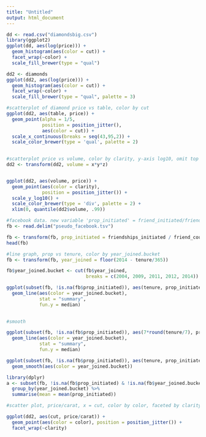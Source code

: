 ```yaml
---
title: "Untitled"
output: html_document
---
```


```r
dd <- read.csv("diamondsbig.csv")
library(ggplot2)
ggplot(dd, aes(log(price))) +
  geom_histogram(aes(color = cut)) +
  facet_wrap(~color) +
  scale_fill_brewer(type = "qual")
```

```r
dd2 <- diamonds
ggplot(dd2, aes(log(price))) +
  geom_histogram(aes(color = cut)) +
  facet_wrap(~color) +
  scale_fill_brewer(type = "qual", palette = 3)
```

```r
#scatterplot of diamond price vs table, color by cut
ggplot(dd2, aes(table, price)) +
  geom_point(alpha = 1/5, 
             position = position_jitter(),
             aes(color = cut)) +
  scale_x_continuous(breaks = seq(43,95,2)) +
  scale_color_brewer(type = 'qual', palette = 2)
  
```


```r
#scatterplot price vs volume, color by clarity, y-axis log10, omit top 1%
dd2 <- transform(dd2, volume = x*y*z)


ggplot(dd2, aes(volume, price)) +
  geom_point(aes(color = clarity),
             position = position_jitter()) +
  scale_y_log10() +
  scale_color_brewer(type = 'div', palette = 2) +
  xlim(0, quantile(dd2$volume, .99))
```


```r
#facebook data. new variable 'prop_initiated' = friend_initiated/friend_count.
fb <- read.delim("pseudo_facebook.tsv")

fb <- transform(fb, prop_initiated = friendships_initiated / friend_count)
head(fb)


```


```r
#line graph, prop vs tenure, color by year_joined.bucket
fb <- transform(fb, year_joined = floor(2014 - tenure/365))

fb$year_joined.bucket <- cut(fb$year_joined, 
                             breaks = c(2004, 2009, 2011, 2012, 2014))

ggplot(subset(fb, !is.na(fb$prop_initiated)), aes(tenure, prop_initiated)) +
  geom_line(aes(color = year_joined.bucket),
            stat = "summary",
            fun.y = median) 
  
```


```r
#smooth 

ggplot(subset(fb, !is.na(fb$prop_initiated)), aes(7*round(tenure/7), prop_initiated)) +
  geom_line(aes(color = year_joined.bucket),
            stat = "summary",
            fun.y = median) 

ggplot(subset(fb, !is.na(fb$prop_initiated)), aes(tenure, prop_initiated)) +
  geom_smooth(aes(color = year_joined.bucket)) 

```


```r
library(dplyr)
a <- subset(fb, !is.na(fb$prop_initiated) & !is.na(fb$year_joined.bucket)) %>%
  group_by(year_joined.bucket) %>%
  summarise(mean = mean(prop_initiated))

```


```r
#scatter plot, price/carat, x = cut, color by color, faceted by clarity

ggplot(dd2, aes(cut, price/carat)) +
  geom_point(aes(color = color), position = position_jitter()) +
  facet_wrap(~clarity)

```

